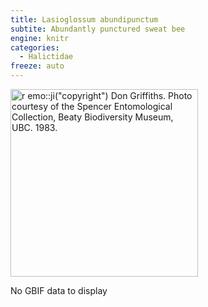 ```yaml
---
title: Lasioglossum abundipunctum
subtite: Abundantly punctured sweat bee
engine: knitr
categories:
  - Halictidae
freeze: auto
---
```

[![`r emo::ji("copyright")` Don Griffiths. Photo courtesy of the Spencer Entomological Collection, Beaty Biodiversity Museum, UBC. 1983.](https://www.zoology.ubc.ca/entomology/main/Hymenoptera/Halictidae/Lasioglossum%20abundipunctum%20(3lateral)%20SEM-UBC%20HYM-13164.jpg){height=300}](https://www.zoology.ubc.ca/entomology/main/Hymenoptera/Halictidae/Lasioglossum%20abundipunctum.php)

No GBIF data to display
